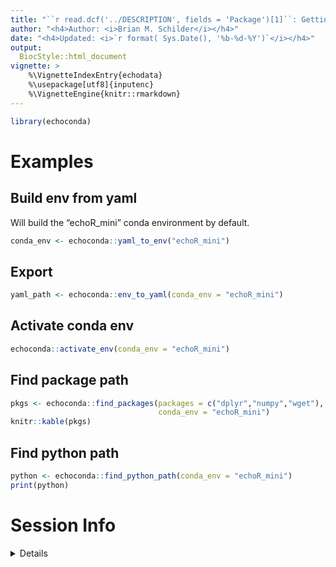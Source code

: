 ```yaml
---
title: "``r read.dcf('../DESCRIPTION', fields = 'Package')[1]``: Getting Started" 
author: "<h4>Author: <i>Brian M. Schilder</i></h4>" 
date: "<h4>Updated: <i>`r format( Sys.Date(), '%b-%d-%Y')`</i></h4>"
output:
  BiocStyle::html_document
vignette: >
    %\VignetteIndexEntry{echodata} 
    %\usepackage[utf8]{inputenc}
    %\VignetteEngine{knitr::rmarkdown}
---
```


```r
library(echoconda) 
```


# Examples  

## Build env from yaml

Will build the "echoR_mini" conda environment by default.

```r
conda_env <- echoconda::yaml_to_env("echoR_mini")
```

## Export 

```r
yaml_path <- echoconda::env_to_yaml(conda_env = "echoR_mini")
```


## Activate conda env

```r
echoconda::activate_env(conda_env = "echoR_mini")
```

## Find package path 

```r
pkgs <- echoconda::find_packages(packages = c("dplyr","numpy","wget"),
                                 conda_env = "echoR_mini")
knitr::kable(pkgs)
```

## Find python path

```r
python <- echoconda::find_python_path(conda_env = "echoR_mini")
print(python)
```


# Session Info 

<details> 

```r
utils::sessionInfo()
```

</details>  

<br>

